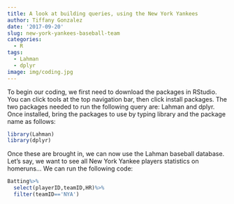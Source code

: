 ```yaml
---
title: A look at building queries, using the New York Yankees
author: Tiffany Gonzalez
date: '2017-09-20'
slug: new-york-yankees-baseball-team
categories:
  - R
tags:
  - Lahman
  - dplyr
image: img/coding.jpg
---
```


To begin our coding, we first need to download the packages in RStudio. You can click tools at the top navigation bar, then click install packages. The two packages needed to run the following query are: Lahman and dplyr. Once installed, bring the packages to use by typing library and the package name as follows:

```r
library(Lahman)
library(dplyr)
```

Once these are brought in, we can now use the Lahman baseball database. Let's say, we want to see all New York Yankee players statistics on homeruns... We can run the following code:

```r
Batting%>%
  select(playerID,teamID,HR)%>%
  filter(teamID=='NYA')
```